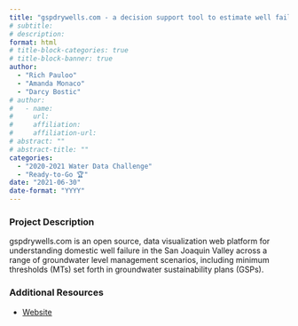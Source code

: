 ```yaml
---
title: "gspdrywells.com - a decision support tool to estimate well failure in critically overdrafted groundwater basins"
# subtitle: 
# description: 
format: html
# title-block-categories: true
# title-block-banner: true
author: 
  - "Rich Pauloo"
  - "Amanda Monaco"
  - "Darcy Bostic"
# author:
#   - name: 
#     url: 
#     affiliation: 
#     affiliation-url:
# abstract: ""
# abstract-title: ""
categories: 
  - "2020-2021 Water Data Challenge"
  - "Ready-to-Go 🏆"
date: "2021-06-30"
date-format: "YYYY"
---
```


<!-- COMMENT
## params_NOTUSED-proj_title

#### Year: params_NOTUSED-year

#### Topics: params_NOTUSED-topics

#### Awards: params_NOTUSED-awards

#### Team Members: params_NOTUSED-team_members
UNCOMMENT -->

### Project Description

gspdrywells.com is an open source, data visualization web platform for understanding domestic well failure in the San Joaquin Valley across a range of groundwater level management scenarios, including minimum thresholds (MTs) set forth in groundwater sustainability plans (GSPs).

### Additional Resources

- [Website](gspdrywells.com)
